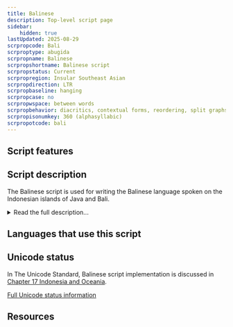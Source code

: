 ```yaml
---
title: Balinese
description: Top-level script page
sidebar:
    hidden: true
lastUpdated: 2025-08-29
scrpropcode: Bali
scrproptype: abugida
scrpropname: Balinese
scrpropshortname: Balinese script
scrpropstatus: Current
scrpropregion: Insular Southeast Asian
scrpropdirection: LTR
scrpropbaseline: hanging
scrpropcase: no
scrpropwspace: between words
scrpropbehavior: diacritics, contextual forms, reordering, split graphs
scrpropisonumkey: 360 (alphasyllabic)
scrpropotcode: bali
---
```



## Script features

<ScriptInfo />

## Script description

The Balinese script is used for writing the Balinese language spoken on the Indonesian islands of Java and Bali.

<details>
<summary>Read the full description...</summary>It is derived from the Old Kawi script, and is ultimately of Brahmic descent. It is very similar to the Javanese script in form and behaviour; some consider them to be typological variants of one another. The Balinese script is an abugida in which each of the consonants has an inherent [a] vowel. These can be modified by the addition of diacritics above, below or alongside the consonant, to change the inherent vowel to one of the other 15 vowels in the Balinese inventory. Some of these vowels are split vowels, that is, they are written with a combination of marks in more than one position relative to the consonant. Syllable-initial vowels are represented by independent vowel characters. At least two of these can function as consonants, in that they can be followed by the virama to represent a syllable-final glottal stop.

There are 34 reported Balinese consonant characters, although some of these only enjoy very limited use, even to the extent that only a single word attests to them. To some degree this is attributed to the large number of loan words from Sanskrit or Old Javanese, which possessed larger consonant inventories than modern spoken Balinese.  Each consonant has an alternate _pangangge_ form for use in consonant clusters; a virama is also used in consonant clusters or to represent a syllable-final consonant. 

Balinese punctuation is used for beginning and ending a section of text, for roles corresponding roughly to those of the Latin comma, colon and full-stop, and, in some texts, for marking 'holy letters', particularly when using Sanskrit words in payers. A linebreaking hyphen is also used. Also sometimes included in discussions of Balinese characters is the notation system used for writing music, which is based on the vowel characters.

Historically, Balinese has been inscribed into stone, or written on palm leaves. Traditionally, the religious texts written on palm leaves were considered to be sacred and could not be read by everyone; now, the palm leaves themselves are still considered sacred, although the contents is not, and can be read by anyone who is able, through the media of printed books.  New literature in the script is uncommon, however traditional literature is published on a limited scale. Additionally, it is used for public signage on roads, at entrances to villages, and on government buildings. Community reading groups called _Sekaha Pesantian_ also exist for the purpose of reading the Balinese script in a social context, commonly in song form.
</details>

## Languages that use this script

<WsList script='Bali' wsMax='5' />

## Unicode status

In The Unicode Standard, Balinese script implementation is discussed in [Chapter 17 Indonesia and Oceania](http://www.unicode.org/versions/latest/ch17.pdf).


[Full Unicode status information](/scrlang/unicode/bali-unicode)

## Resources

<ScriptResources detailSummary='seemore' />

